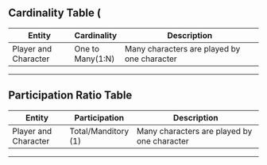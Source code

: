 ##   Cardinality Table (

| Entity                  | Cardinality       | Description                                            |
|-------------------------|-------------------|--------------------------------------------------------|
| Player and Character    | One to Many(1:N)  | Many characters are played by one character            |


---

##   Participation Ratio Table 

| Entity                  | Participation       | Description                                             |
|-------------------------|-------------------|-----------------------------------------------------------|
| Player and Character    | Total/Manditory (1)  | Many characters are played by one character            |


---
